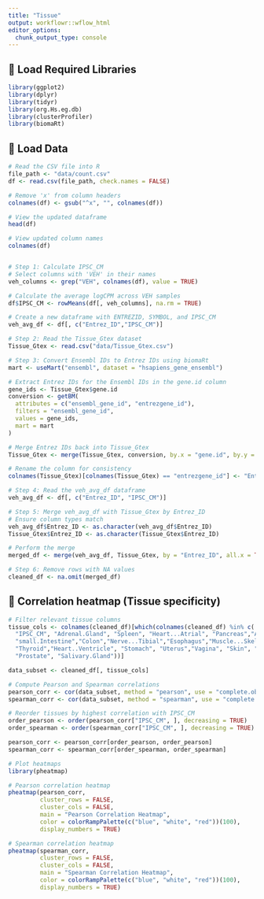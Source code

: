 ```yaml
---
title: "Tissue"
output: workflowr::wflow_html
editor_options:
  chunk_output_type: console
---
```


## **📌 Load Required Libraries**
```r
library(ggplot2)
library(dplyr)
library(tidyr)
library(org.Hs.eg.db)
library(clusterProfiler)
library(biomaRt)
```

## **📌 Load Data**
```r
# Read the CSV file into R
file_path <- "data/count.csv"
df <- read.csv(file_path, check.names = FALSE)

# Remove 'x' from column headers
colnames(df) <- gsub("^x", "", colnames(df))

# View the updated dataframe
head(df)

# View updated column names
colnames(df)


# Step 1: Calculate IPSC_CM
# Select columns with 'VEH' in their names
veh_columns <- grep("VEH", colnames(df), value = TRUE)

# Calculate the average logCPM across VEH samples
df$IPSC_CM <- rowMeans(df[, veh_columns], na.rm = TRUE)

# Create a new dataframe with ENTREZID, SYMBOL, and IPSC_CM
veh_avg_df <- df[, c("Entrez_ID","IPSC_CM")]

# Step 2: Read the Tissue_Gtex dataset
Tissue_Gtex <- read.csv("data/Tissue_Gtex.csv")

# Step 3: Convert Ensembl IDs to Entrez IDs using biomaRt
mart <- useMart("ensembl", dataset = "hsapiens_gene_ensembl")

# Extract Entrez IDs for the Ensembl IDs in the gene.id column
gene_ids <- Tissue_Gtex$gene.id
conversion <- getBM(
  attributes = c("ensembl_gene_id", "entrezgene_id"),
  filters = "ensembl_gene_id",
  values = gene_ids,
  mart = mart
)

# Merge Entrez IDs back into Tissue_Gtex
Tissue_Gtex <- merge(Tissue_Gtex, conversion, by.x = "gene.id", by.y = "ensembl_gene_id", all.x = TRUE)

# Rename the column for consistency
colnames(Tissue_Gtex)[colnames(Tissue_Gtex) == "entrezgene_id"] <- "Entrez_ID"

# Step 4: Read the veh_avg_df dataframe
veh_avg_df <- df[, c("Entrez_ID", "IPSC_CM")]

# Step 5: Merge veh_avg_df with Tissue_Gtex by Entrez_ID
# Ensure column types match
veh_avg_df$Entrez_ID <- as.character(veh_avg_df$Entrez_ID)
Tissue_Gtex$Entrez_ID <- as.character(Tissue_Gtex$Entrez_ID)

# Perform the merge
merged_df <- merge(veh_avg_df, Tissue_Gtex, by = "Entrez_ID", all.x = TRUE)

# Step 6: Remove rows with NA values
cleaned_df <- na.omit(merged_df) 
```

## **📌 Correlation heatmap (Tissue specificity)**
```r
# Filter relevant tissue columns
tissue_cols <- colnames(cleaned_df)[which(colnames(cleaned_df) %in% c(
  "IPSC_CM", "Adrenal.Gland", "Spleen", "Heart...Atrial", "Pancreas","Artery","Breast",
  "small.Intestine","Colon","Nerve...Tibial","Esophagus","Muscle...Skeletal",
  "Thyroid","Heart..Ventricle", "Stomach", "Uterus","Vagina", "Skin", "Ovary", "Liver", "Lung", "Brain", "Pituitary", "Testis", 
  "Prostate", "Salivary.Gland"))]

data_subset <- cleaned_df[, tissue_cols]

# Compute Pearson and Spearman correlations
pearson_corr <- cor(data_subset, method = "pearson", use = "complete.obs")
spearman_corr <- cor(data_subset, method = "spearman", use = "complete.obs")

# Reorder tissues by highest correlation with IPSC_CM
order_pearson <- order(pearson_corr["IPSC_CM", ], decreasing = TRUE)
order_spearman <- order(spearman_corr["IPSC_CM", ], decreasing = TRUE)

pearson_corr <- pearson_corr[order_pearson, order_pearson]
spearman_corr <- spearman_corr[order_spearman, order_spearman]

# Plot heatmaps
library(pheatmap)

# Pearson correlation heatmap
pheatmap(pearson_corr, 
         cluster_rows = FALSE, 
         cluster_cols = FALSE, 
         main = "Pearson Correlation Heatmap", 
         color = colorRampPalette(c("blue", "white", "red"))(100), 
         display_numbers = TRUE)

# Spearman correlation heatmap
pheatmap(spearman_corr, 
         cluster_rows = FALSE, 
         cluster_cols = FALSE, 
         main = "Spearman Correlation Heatmap", 
         color = colorRampPalette(c("blue", "white", "red"))(100), 
         display_numbers = TRUE)
```





